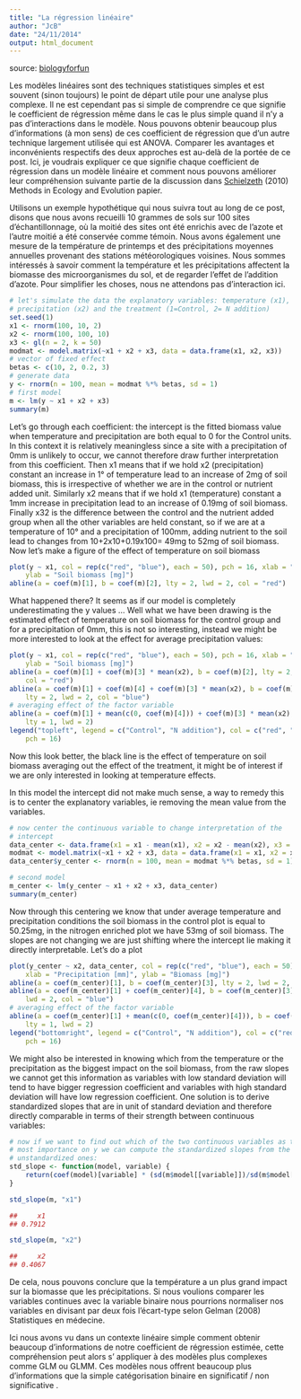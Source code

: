 ```yaml
---
title: "La régression linéaire"
author: "JcB"
date: "24/11/2014"
output: html_document
---
```


source: [biologyforfun](https://biologyforfun.wordpress.com/2014/11/23/interpreting-regression-coefficient-in-r/)

Les modèles linéaires sont des techniques statistiques simples et est souvent (sinon toujours) le point de départ utile pour une analyse plus complexe. Il ne est cependant pas si simple de comprendre ce que signifie le coefficient de régression même dans le cas le plus simple quand il n'y a pas d'interactions dans le modèle. Nous pouvons obtenir beaucoup plus d'informations (à mon sens) de ces coefficient de régression que d'un autre technique largement utilisée qui est ANOVA. Comparer les avantages et inconvénients respectifs des deux approches est au-delà de la portée de ce post. Ici, je voudrais expliquer ce que signifie chaque coefficient de régression dans un modèle linéaire et comment nous pouvons améliorer leur compréhension suivante partie de la discussion dans [Schielzeth](http://onlinelibrary.wiley.com/doi/10.1111/j.2041-210X.2010.00012.x/full) (2010) Methods in Ecology and Evolution papier.

Utilisons un exemple hypothétique qui nous suivra tout au long de ce post, disons que nous avons recueilli 10 grammes de sols sur 100 sites d'échantillonnage, où la moitié des sites ont été enrichis avec de l'azote et l'autre moitié a été conservée comme témoin. Nous avons également une mesure de la température de printemps et des précipitations moyennes annuelles provenant des stations météorologiques voisines. Nous sommes intéressés à savoir comment la température et les précipitations affectent la biomasse des microorganismes du sol, et de regarder l'effet de l'addition d'azote. Pour simplifier les choses, nous ne attendons pas d'interaction ici.

```r
# let's simulate the data the explanatory variables: temperature (x1),
# precipitation (x2) and the treatment (1=Control, 2= N addition)
set.seed(1)
x1 <- rnorm(100, 10, 2)
x2 <- rnorm(100, 100, 10)
x3 <- gl(n = 2, k = 50)
modmat <- model.matrix(~x1 + x2 + x3, data = data.frame(x1, x2, x3))
# vector of fixed effect
betas <- c(10, 2, 0.2, 3)
# generate data
y <- rnorm(n = 100, mean = modmat %*% betas, sd = 1)
# first model
m <- lm(y ~ x1 + x2 + x3)
summary(m)
```
Let’s go through each coefficient: the intercept is the fitted biomass value when temperature and precipitation are both equal to 0 for the Control units. In this context it is relatively meaningless since a site with a precipitation of 0mm is unlikely to occur, we cannot therefore draw further interpretation from this coefficient. Then x1 means that if we hold x2 (precipitation) constant an increase in 1° of temperature lead to an increase of 2mg of soil biomass, this is irrespective of whether we are in the control or nutrient added unit. Similarly x2 means that if we hold x1 (temperature) constant a 1mm increase in precipitation lead to an increase of 0.19mg of soil biomass. Finally x32 is the difference between the control and the nutrient added group when all the other variables are held constant, so if we are at a temperature of 10° and a precipitation of 100mm, adding nutrient to the soil lead to changes from 10+2x10+0.19x100= 49mg to 52mg of soil biomass. Now let’s make a figure of the effect of temperature on soil biomass

```r
plot(y ~ x1, col = rep(c("red", "blue"), each = 50), pch = 16, xlab = "Temperature [°C]", 
    ylab = "Soil biomass [mg]")
abline(a = coef(m)[1], b = coef(m)[2], lty = 2, lwd = 2, col = "red")
```

What happened there? It seems as if our model is completely underestimating the y values … Well what we have been drawing is the estimated effect of temperature on soil biomass for the control group and for a precipitation of 0mm, this is not so interesting, instead we might be more interested to look at the effect for average precipitation values:

```r
plot(y ~ x1, col = rep(c("red", "blue"), each = 50), pch = 16, xlab = "Temperature [°C]", 
    ylab = "Soil biomass [mg]")
abline(a = coef(m)[1] + coef(m)[3] * mean(x2), b = coef(m)[2], lty = 2, lwd = 2, 
    col = "red")
abline(a = coef(m)[1] + coef(m)[4] + coef(m)[3] * mean(x2), b = coef(m)[2], 
    lty = 2, lwd = 2, col = "blue")
# averaging effect of the factor variable
abline(a = coef(m)[1] + mean(c(0, coef(m)[4])) + coef(m)[3] * mean(x2), b = coef(m)[2], 
    lty = 1, lwd = 2)
legend("topleft", legend = c("Control", "N addition"), col = c("red", "blue"), 
    pch = 16)
```

Now this look better, the black line is the effect of temperature on soil biomass averaging out the effect of the treatment, it might be of interest if we are only interested in looking at temperature effects.

In this model the intercept did not make much sense, a way to remedy this is to center the explanatory variables, ie removing the mean value from the variables.

```r
# now center the continuous variable to change interpretation of the
# intercept
data_center <- data.frame(x1 = x1 - mean(x1), x2 = x2 - mean(x2), x3 = x3)
modmat <- model.matrix(~x1 + x2 + x3, data = data.frame(x1 = x1, x2 = x2, x3 = x3))
data_center$y_center <- rnorm(n = 100, mean = modmat %*% betas, sd = 1)

# second model
m_center <- lm(y_center ~ x1 + x2 + x3, data_center)
summary(m_center)
```

Now through this centering we know that under average temperature and precipitation conditions the soil biomass in the control plot is equal to 50.25mg, in the nitrogen enriched plot we have 53mg of soil biomass. The slopes are not changing we are just shifting where the intercept lie making it directly interpretable. Let’s do a plot

```r
plot(y_center ~ x2, data_center, col = rep(c("red", "blue"), each = 50), pch = 16, 
    xlab = "Precipitation [mm]", ylab = "Biomass [mg]")
abline(a = coef(m_center)[1], b = coef(m_center)[3], lty = 2, lwd = 2, col = "red")
abline(a = coef(m_center)[1] + coef(m_center)[4], b = coef(m_center)[3], lty = 2, 
    lwd = 2, col = "blue")
# averaging effect of the factor variable
abline(a = coef(m_center)[1] + mean(c(0, coef(m_center)[4])), b = coef(m_center)[3], 
    lty = 1, lwd = 2)
legend("bottomright", legend = c("Control", "N addition"), col = c("red", "blue"), 
    pch = 16)
```

We might also be interested in knowing which from the temperature or the precipitation as the biggest impact on the soil biomass, from the raw slopes we cannot get this information as variables with low standard deviation will tend to have bigger regression coefficient and variables with high standard deviation will have low regression coefficient. One solution is to derive standardized slopes that are in unit of standard deviation and therefore directly comparable in terms of their strength between continuous variables:

```r
# now if we want to find out which of the two continuous variables as the
# most importance on y we can compute the standardized slopes from the
# unstandardized ones:
std_slope <- function(model, variable) {
    return(coef(model)[variable] * (sd(m$model[[variable]])/sd(m$model[[1]])))
}

std_slope(m, "x1")

##     x1 
## 0.7912

std_slope(m, "x2")

##     x2 
## 0.4067
```

De cela, nous pouvons conclure que la température a un plus grand impact sur la biomasse que les précipitations. Si nous voulions comparer les variables continues avec la variable binaire nous pourrions normaliser nos variables en divisant par deux fois l'écart-type selon Gelman (2008) Statistiques en médecine.

Ici nous avons vu dans un contexte linéaire simple comment obtenir beaucoup d'informations de notre coefficient de régression estimée, cette compréhension peut alors s' appliquer à des modèles plus complexes comme GLM ou GLMM. Ces modèles nous offrent beaucoup plus d'informations que la simple catégorisation binaire en significatif / non significative .
